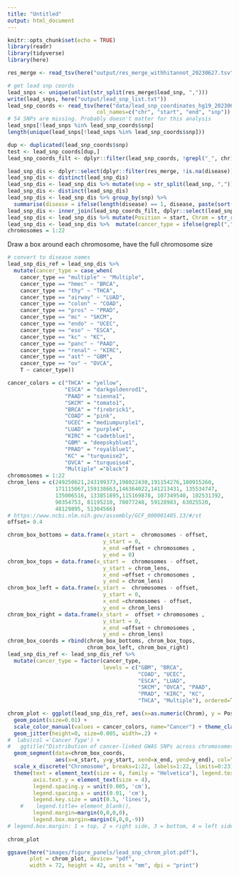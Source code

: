```yaml
---
title: "Untitled"
output: html_document
---
```


```r
knitr::opts_chunk$set(echo = TRUE)
library(readr)
library(tidyverse)
library(here)
```

```r
res_merge <- read_tsv(here("output/res_merge_withhitannot_20230627.tsv"))
```

```r
# get lead snp coords
lead_snps <- unique(unlist(str_split(res_merge$lead_snp, ",")))
write(lead_snps, here("output/lead_snp_list.txt"))
lead_snp_coords <- read_tsv(here("data/lead_snp_coordinates_hg19_20230614"),
                            col_names=c("chr", "start", "end", "snp"))
# 54 SNPs are missing. Probably doesn't matter for this analysis
lead_snps[!lead_snps %in% lead_snp_coords$snp]
length(unique(lead_snps[!lead_snps %in% lead_snp_coords$snp]))

dup <- duplicated(lead_snp_coords$snp)
test <- lead_snp_coords[dup,]
lead_snp_coords_filt <- dplyr::filter(lead_snp_coords, !grepl("_", chr))

lead_snp_dis <- dplyr::select(dplyr::filter(res_merge, !is.na(disease)), lead_snp, disease)
lead_snp_dis <- distinct(lead_snp_dis)
lead_snp_dis <- lead_snp_dis %>% mutate(snp = str_split(lead_snp, ",")) %>% unnest(snp)
lead_snp_dis <- distinct(lead_snp_dis)
lead_snp_dis <- lead_snp_dis %>% group_by(snp) %>% 
  summarise(disease = ifelse(length(disease) == 1, disease, paste(sort(unique(unlist(str_split(disease, ",")))), collapse=",")))
lead_snp_dis <- inner_join(lead_snp_coords_filt, dplyr::select(lead_snp_dis, snp, disease))
lead_snp_dis <- lead_snp_dis %>% mutate(Position = start, Chrom = str_remove(chr, "chr"))
lead_snp_dis <- lead_snp_dis %>%  mutate(cancer_type = ifelse(grepl(",", disease), "multiple", disease))
chromosomes = 1:22

```
Draw a box around each chromosome, have the full chromosome size
```r
# convert to disease names
lead_snp_dis_ref = lead_snp_dis %>% 
  mutate(cancer_type = case_when(
    cancer_type == "multiple" ~ "Multiple",
    cancer_type == "hmec" ~ "BRCA",
    cancer_type == "thy" ~ "THCA",
    cancer_type == "airway" ~ "LUAD",
    cancer_type == "colon" ~ "COAD",
    cancer_type == "pros" ~ "PRAD",
    cancer_type == "mc" ~ "SKCM",
    cancer_type == "endo" ~ "UCEC",
    cancer_type == "eso" ~ "ESCA",
    cancer_type == "kc" ~ "KC",
    cancer_type == "panc" ~ "PAAD",
    cancer_type == "renal" ~ "KIRC",
    cancer_type == "ast" ~ "GBM",
    cancer_type == "ov" ~ "OVCA",
    T ~ cancer_type))

cancer_colors = c("THCA" = "yellow", 
                  "ESCA" = "darkgoldenrod1",
                  "PAAD" = "sienna1",
                  "SKCM" = "tomato1",
                  "BRCA" = "firebrick1",
                  "COAD" = "pink",
                  "UCEC" = "mediumpurple1",
                  "LUAD" = "purple4",
                  "KIRC" = "cadetblue1",
                  "GBM" = "deepskyblue1",
                  "PRAD" = "royalblue1",
                  "KC" = "turquoise2",
                  "OVCA" = "turquoise4",
                  "Multiple" ="black")
chromosomes = 1:22
chrom_lens = c(249250621,243199373,198022430,191154276,180915260,
               171115067,159138663,146364022,141213431, 135534747,
               135006516, 133851895,115169878, 107349540, 102531392,
               90354753, 81195210, 78077248, 59128983, 63025520,
               48129895, 51304566)
# https://www.ncbi.nlm.nih.gov/assembly/GCF_000001405.13/#/st
offset= 0.4

chrom_box_bottoms = data.frame(x_start =  chromosomes - offset,
                              y_start = 0,
                              x_end =offset + chromosomes ,
                              y_end = 0)
chrom_box_tops = data.frame(x_start =  chromosomes - offset,
                              y_start = chrom_lens,
                              x_end =offset + chromosomes ,
                              y_end = chrom_lens)
chrom_box_left = data.frame(x_start =  chromosomes - offset,
                              y_start = 0,
                              x_end =chromosomes - offset,
                              y_end = chrom_lens)
chrom_box_right = data.frame(x_start =  offset + chromosomes ,
                              y_start = 0,
                              x_end =offset + chromosomes ,
                              y_end = chrom_lens)
chrom_box_coords = rbind(chrom_box_bottoms, chrom_box_tops,
                         chrom_box_left, chrom_box_right)
lead_snp_dis_ref <- lead_snp_dis_ref %>% 
  mutate(cancer_type = factor(cancer_type,
                              levels = c("GBM", "BRCA",
                                         "COAD", "UCEC",
                                         "ESCA", "LUAD",
                                         "SKCM", "OVCA", "PAAD",
                                         "PRAD", "KIRC", "KC",
                                         "THCA", "Multiple"), ordered=T))

chrom_plot <- ggplot(lead_snp_dis_ref, aes(x=as.numeric(Chrom), y = Position, col=cancer_type)) + 
  geom_point(size=0.01) +
  scale_color_manual(values = cancer_colors, name="Cancer") + theme_classic() +
  geom_jitter(height=0, size=0.005, width=.2) +
#  labs(col ='Cancer Type') +
#   ggtitle("Distribution of cancer-linked GWAS SNPs across chromosomes")  +
  geom_segment(data=chrom_box_coords, 
               aes(x=x_start, y=y_start, xend=x_end, yend=y_end), col="grey", size= 0.1) +
  scale_x_discrete("Chromosome", breaks=1:22, labels=1:22, limits=0:23) +
  theme(text = element_text(size = 6, family = "Helvetica"), legend.text = element_text(size=5),
        axis.text.y = element_text(size = 4),
        legend.spacing.y = unit(0.005, 'cm'), 
        legend.spacing.x = unit(0.01, 'cm'),
        legend.key.size = unit(0.5, 'lines'),
    #    legend.title= element_blank(),
        legend.margin=margin(0,0,0,0),
        legend.box.margin=margin(8,0,0,-9))
# legend.box.margin: 1 = top, 2 = right side, 3 = bottom, 4 = left side
       
chrom_plot

ggsave(here("images/figure_panels/lead_snp_chrom_plot.pdf"),
       plot = chrom_plot, device= "pdf",
       width = 72, height = 42, units = "mm", dpi = "print")


```
